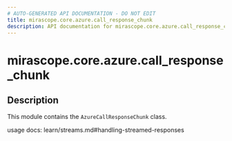 ```yaml
---
# AUTO-GENERATED API DOCUMENTATION - DO NOT EDIT
title: mirascope.core.azure.call_response_chunk
description: API documentation for mirascope.core.azure.call_response_chunk
---
```


# mirascope.core.azure.call_response_chunk

<ApiType type="Module" />

## Description

This module contains the `AzureCallResponseChunk` class.

usage docs: learn/streams.md#handling-streamed-responses


